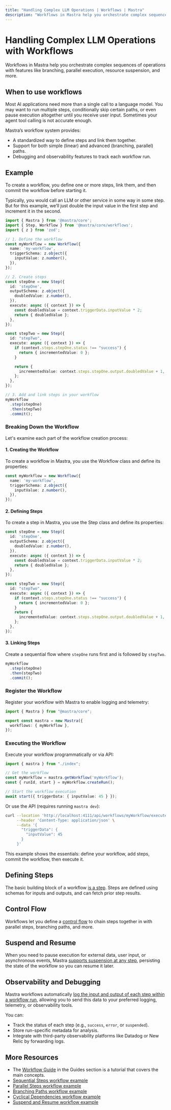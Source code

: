 ```yaml
---
title: "Handling Complex LLM Operations | Workflows | Mastra"
description: "Workflows in Mastra help you orchestrate complex sequences of operations with features like branching, parallel execution, resource suspension, and more."
---
```


# Handling Complex LLM Operations with Workflows

Workflows in Mastra help you orchestrate complex sequences of operations with features like branching, parallel execution, resource suspension, and more.

## When to use workflows

Most AI applications need more than a single call to a language model. You may want to run multiple steps, conditionally skip certain paths, or even pause execution altogether until you receive user input. Sometimes your agent tool calling is not accurate enough.

Mastra’s workflow system provides:

- A standardized way to define steps and link them together.
- Support for both simple (linear) and advanced (branching, parallel) paths.
- Debugging and observability features to track each workflow run.

## Example

To create a workflow, you define one or more steps, link them, and then commit the workflow before starting it.

Typically, you would call an LLM or other service in some way in some step. But for this example, we’ll just double the input value in the first step and increment it in the second.

```ts showLineNumbers filename="src/mastra/workflow/index.ts" copy
import { Mastra } from '@mastra/core';
import { Step, Workflow } from '@mastra/core/workflows';
import { z } from 'zod';

// 1. Define the workflow
const myWorkflow = new Workflow({
  name: 'my-workflow',
  triggerSchema: z.object({
    inputValue: z.number(),
  }),
});

// 2. Create steps
const stepOne = new Step({
  id: 'stepOne',
  outputSchema: z.object({
    doubledValue: z.number(),
  }),
  execute: async ({ context }) => {
    const doubledValue = context.triggerData.inputValue * 2;
    return { doubledValue };
  },
});

const stepTwo = new Step({
  id: "stepTwo",
  execute: async ({ context }) => {
    if (context.steps.stepOne.status !== "success") {
      return { incrementedValue: 0 };
    }

    return {
      incrementedValue: context.steps.stepOne.output.doubledValue + 1,
    };
  },
});

// 3. Add and link steps in your workflow
myWorkflow
  .step(stepOne)
  .then(stepTwo)
  .commit();
```

### Breaking Down the Workflow

Let's examine each part of the workflow creation process:

#### 1. Creating the Workflow

To create a workflow in Mastra, you use the Workflow class and define its properties:

```ts filename="src/mastra/workflow/index.ts"
const myWorkflow = new Workflow({
  name: 'my-workflow',
  triggerSchema: z.object({
    inputValue: z.number(),
  }),
});
```

#### 2. Defining Steps

To create a step in Mastra, you use the Step class and define its properties:

```ts filename="src/mastra/workflow/index.ts"
const stepOne = new Step({
  id: 'stepOne',
  outputSchema: z.object({
    doubledValue: z.number(),
  }),
  execute: async ({ context }) => {
    const doubledValue = context.triggerData.inputValue * 2;
    return { doubledValue };
  },
});

const stepTwo = new Step({
  id: "stepTwo",
  execute: async ({ context }) => {
    if (context.steps.stepOne.status !== "success") {
      return { incrementedValue: 0 };
    }
    return {
      incrementedValue: context.steps.stepOne.output.doubledValue + 1,
    };
  },
});
```

#### 3. Linking Steps

Create a sequential flow where `stepOne` runs first and is followed by `stepTwo`.

```ts filename="src/mastra/workflow/index.ts"
myWorkflow
  .step(stepOne)
  .then(stepTwo)
  .commit();
```

### Register the Workflow

Register your workflow with Mastra to enable logging and telemetry:

```ts showLineNumbers filename="src/mastra/index.ts"
import { Mastra } from "@mastra/core";

export const mastra = new Mastra({
  workflows: { myWorkflow },
});
```

### Executing the Workflow

Execute your workflow programmatically or via API:

```ts showLineNumbers filename="src/mastra/run-workflow.ts" copy
import { mastra } from "./index";

// Get the workflow
const myWorkflow = mastra.getWorkflow('myWorkflow');
const { runId, start } = myWorkflow.createRun();

// Start the workflow execution
await start({ triggerData: { inputValue: 45 } });
```

Or use the API (requires running `mastra dev`):

```bash
curl --location 'http://localhost:4111/api/workflows/myWorkflow/execute' \
     --header 'Content-Type: application/json' \
     --data '{
       "triggerData": {
         "inputValue": 45
       }
     }'
```

This example shows the essentials: define your workflow, add steps, commit the workflow, then execute it.

## Defining Steps

The basic building block of a workflow [is a step](./steps.mdx). Steps are defined using schemas for inputs and outputs, and can fetch prior step results.

## Control Flow

Workflows let you define a [control flow](./control-flow.mdx) to chain steps together in with parallel steps, branching paths, and more.

## Suspend and Resume

When you need to pause execution for external data, user input, or asynchronous events, Mastra [supports suspension at any step](./suspend-and-resume.mdx), persisting the state of the workflow so you can resume it later.

## Observability and Debugging

Mastra workflows automatically [log the input and output of each step within a workflow run](../reference/observability/otel-config.mdx), allowing you to send this data to your preferred logging, telemetry, or observability tools.

You can:

- Track the status of each step (e.g., `success`, `error`, or `suspended`).
- Store run-specific metadata for analysis.
- Integrate with third-party observability platforms like Datadog or New Relic by forwarding logs.

## More Resources

- The [Workflow Guide](../guides/04-recruiter.mdx) in the Guides section is a tutorial that covers the main concepts.
- [Sequential Steps workflow example](../../examples/workflows/sequential-steps.mdx)
- [Parallel Steps workflow example](../../examples/workflows/parallel-steps.mdx)
- [Branching Paths workflow example](../../examples/workflows/branching-paths.mdx)
- [Cyclical Dependencies workflow example](../../examples/workflows/cyclical-dependencies.mdx)
- [Suspend and Resume workflow example](../../examples/workflows/suspend-and-resume.mdx)
